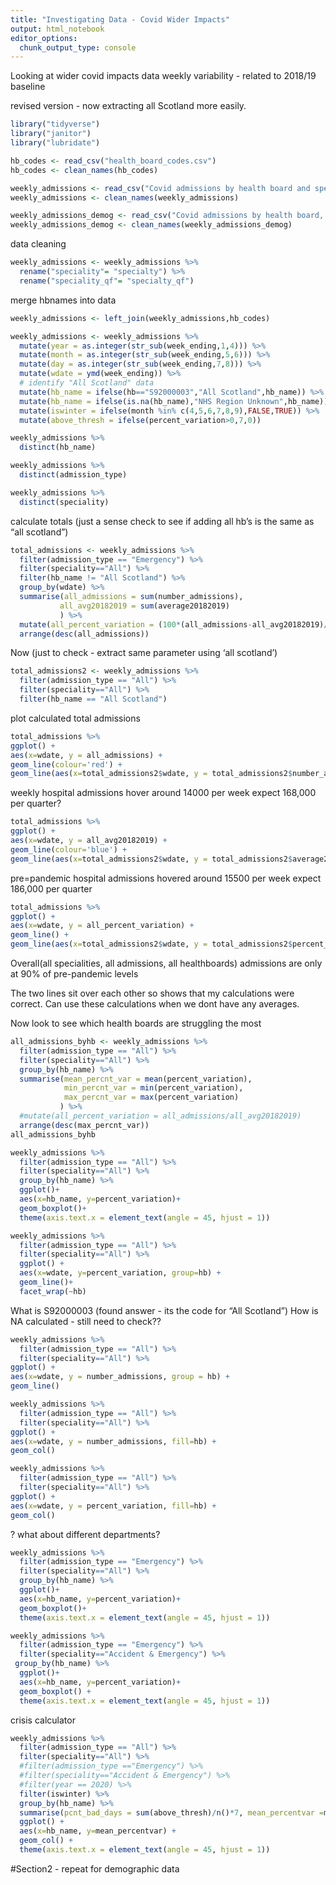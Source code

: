 ```yaml
---
title: "Investigating Data - Covid Wider Impacts"
output: html_notebook
editor_options: 
  chunk_output_type: console
---
```


Looking at wider covid impacts data
weekly variability - related to 2018/19 baseline

revised version - now extracting all Scotland more easily.

```r
library("tidyverse")
library("janitor")
library("lubridate")
```

```r
hb_codes <- read_csv("health_board_codes.csv")
hb_codes <- clean_names(hb_codes)
```


```r
weekly_admissions <- read_csv("Covid admissions by health board and speciality.csv")
weekly_admissions <- clean_names(weekly_admissions)
```
```r
weekly_admissions_demog <- read_csv("Covid admissions by health board, age and sex.csv")
weekly_admissions_demog <- clean_names(weekly_admissions_demog)
```

data cleaning
```r
weekly_admissions <- weekly_admissions %>% 
  rename("speciality"= "specialty") %>% 
  rename("speciality_qf"= "specialty_qf") 
```

merge hbnames into data
```r
weekly_admissions <- left_join(weekly_admissions,hb_codes) 
```



```r
weekly_admissions <- weekly_admissions %>% 
  mutate(year = as.integer(str_sub(week_ending,1,4))) %>% 
  mutate(month = as.integer(str_sub(week_ending,5,6))) %>% 
  mutate(day = as.integer(str_sub(week_ending,7,8))) %>% 
  mutate(wdate = ymd(week_ending)) %>% 
  # identify "All Scotland" data
  mutate(hb_name = ifelse(hb=="S92000003","All Scotland",hb_name)) %>% 
  mutate(hb_name = ifelse(is.na(hb_name),"NHS Region Unknown",hb_name)) %>% 
  mutate(iswinter = ifelse(month %in% c(4,5,6,7,8,9),FALSE,TRUE)) %>% 
  mutate(above_thresh = ifelse(percent_variation>0,7,0))
```

```r
weekly_admissions %>% 
  distinct(hb_name)
```

```r
weekly_admissions %>% 
  distinct(admission_type)
```

```r
weekly_admissions %>% 
  distinct(speciality)
```
calculate totals (just a sense check to see if adding all hb's is the same as "all scotland")
```r
total_admissions <- weekly_admissions %>% 
  filter(admission_type == "Emergency") %>% 
  filter(speciality=="All") %>% 
  filter(hb_name != "All Scotland") %>% 
  group_by(wdate) %>% 
  summarise(all_admissions = sum(number_admissions), 
           all_avg20182019 = sum(average20182019)
           ) %>%
  mutate(all_percent_variation = (100*(all_admissions-all_avg20182019)/all_avg20182019)) %>% 
  arrange(desc(all_admissions))
```

Now (just to check - extract same parameter using 'all scotland')
```r
total_admissions2 <- weekly_admissions %>% 
  filter(admission_type == "All") %>% 
  filter(speciality=="All") %>% 
  filter(hb_name == "All Scotland") 
```

plot calculated total admissions
```r
total_admissions %>% 
ggplot() +
aes(x=wdate, y = all_admissions) +
geom_line(colour='red') +
geom_line(aes(x=total_admissions2$wdate, y = total_admissions2$number_admissions),colour='green', linetype="dotted") 
```
weekly hospital admissions hover around 14000 per week
expect 168,000 per quarter?

```r
total_admissions %>% 
ggplot() +  
aes(x=wdate, y = all_avg20182019) +
geom_line(colour='blue') +  
geom_line(aes(x=total_admissions2$wdate, y = total_admissions2$average20182019),colour='green', linetype="dotted") 
```
pre=pandemic hospital admissions hovered around 15500 per week
expect 186,000 per quarter

```r
total_admissions %>% 
ggplot() +
aes(x=wdate, y = all_percent_variation) +
geom_line() +
geom_line(aes(x=total_admissions2$wdate, y = total_admissions2$percent_variation),colour='green', linetype="dotted") 
```
Overall(all specialities, all admissions, all healthboards) admissions are only at 90% of pre-pandemic levels

The two lines sit over each other so shows that my calculations were correct.
Can use these calculations when we dont have any averages.


Now look to see which health boards are struggling the most

```r
all_admissions_byhb <- weekly_admissions %>% 
  filter(admission_type == "All") %>% 
  filter(speciality=="All") %>% 
  group_by(hb_name) %>% 
  summarise(mean_percnt_var = mean(percent_variation),
            min_percnt_var = min(percent_variation),
            max_percnt_var = max(percent_variation)
           ) %>%
  #mutate(all_percent_variation = all_admissions/all_avg20182019)  
  arrange(desc(max_percnt_var))
all_admissions_byhb
```
```r
weekly_admissions %>% 
  filter(admission_type == "All") %>% 
  filter(speciality=="All") %>% 
  group_by(hb_name) %>% 
  ggplot()+
  aes(x=hb_name, y=percent_variation)+
  geom_boxplot()+
  theme(axis.text.x = element_text(angle = 45, hjust = 1))
```



```r
weekly_admissions %>% 
  filter(admission_type == "All") %>% 
  filter(speciality=="All") %>% 
  ggplot() +
  aes(x=wdate, y=percent_variation, group=hb) +
  geom_line()+
  facet_wrap(~hb)
```
What is S92000003 (found answer - its the code for "All Scotland") 
How is NA calculated - still need to check??

```r
weekly_admissions %>% 
  filter(admission_type == "All") %>% 
  filter(speciality=="All") %>% 
ggplot() +
aes(x=wdate, y = number_admissions, group = hb) +
geom_line()
```
```r
weekly_admissions %>% 
  filter(admission_type == "All") %>% 
  filter(speciality=="All") %>% 
ggplot() +
aes(x=wdate, y = number_admissions, fill=hb) +
geom_col()
```
```r
weekly_admissions %>% 
  filter(admission_type == "All") %>% 
  filter(speciality=="All") %>% 
ggplot() +
aes(x=wdate, y = percent_variation, fill=hb) +
geom_col()
```
? what about different departments?
```r
weekly_admissions %>% 
  filter(admission_type == "Emergency") %>% 
  filter(speciality=="All") %>% 
  group_by(hb_name) %>% 
  ggplot()+
  aes(x=hb_name, y=percent_variation)+
  geom_boxplot()+
  theme(axis.text.x = element_text(angle = 45, hjust = 1))
```


```r
weekly_admissions %>% 
  filter(admission_type == "Emergency") %>% 
  filter(speciality=="Accident & Emergency") %>% 
 group_by(hb_name) %>% 
  ggplot()+
  aes(x=hb_name, y=percent_variation)+
  geom_boxplot() +
  theme(axis.text.x = element_text(angle = 45, hjust = 1))
```

crisis calculator

```r
weekly_admissions %>% 
  filter(admission_type == "All") %>% 
  filter(speciality=="All") %>% 
  #filter(admission_type =="Emergency") %>% 
  #filter(speciality=="Accident & Emergency") %>% 
  #filter(year == 2020) %>% 
  filter(iswinter) %>%
  group_by(hb_name) %>% 
  summarise(pcnt_bad_days = sum(above_thresh)/n()*7, mean_percentvar =mean(percent_variation)) %>% 
  ggplot() +
  aes(x=hb_name, y=mean_percentvar) +
  geom_col() +
  theme(axis.text.x = element_text(angle = 45, hjust = 1))
```

#Section2 - repeat for demographic data

